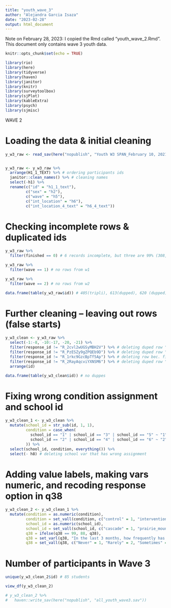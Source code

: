 ```yaml
---
title: "youth_wave_3"
author: "Alejandra Garcia Isaza"
date: "2023-02-28"
output: html_document
---
```


Note on February 28, 2023: I copied the Rmd called "youth_wave_2.Rmd". This document only contains wave 3 youth data. 

```r
knitr::opts_chunk$set(echo = TRUE)

library(rio)
library(here)
library(tidyverse)
library(haven)
library(janitor)
library(knitr)
library(surveytoolbox)
library(sjPlot)
library(kableExtra)
library(psych)
library(sjmisc)
```

################## WAVE 2 ##################

# Loading the data & initial cleaning
```r
y_w3_raw <- read_sav(here("nopublish", "Youth W3 SPAN_February 10, 2021_11.05.sav"))


y_w3_raw <- y_w3_raw %>% 
  arrange(H1_1_TEXT) %>% # ordering participants ids
  janitor::clean_names() %>% # cleaning names
  select(-h1) %>% 
  rename(c("id" = "h1_1_text"),
         c("sex" = "h2"),
         c("wave" = "h5"),
         c("int_location" = "h6"),
         c("int_location_4_text" = "h6_4_text"))
```

# Checking incomplete rows & duplicated ids
```r
y_w3_raw %>%
  filter(finished == 0) # 6 records incomplete, but three are 99% (308, 405, 415), one 70% 620), and two less than 5% (ids 405 & 613, prob false starts)

y_w3_raw %>% 
  filter(wave == 1) # no rows from w1

y_w3_raw %>% 
  filter(wave == 2) # no rows from w2

data.frame(table(y_w3_raw$id)) # 405(tripli), 613(dupped), 620 (dupped)
```
	
# Further cleaning -- leaving out rows (false starts)
```r
y_w3_clean <- y_w3_raw %>% 
  select(-1:-8, -10:-17, -20, -21) %>%
  filter(response_id != "R_2cvl2wUGSyMBH2V") %>% # deleting duped row "false start" (id 405, with 100% bec qualtrics filled with -99 after q107)
  filter(response_id != "R_PzESZy9gZPQEb9D") %>% # deleting duped row "false start" (id 405, with 4%)
  filter(response_id != "R_1rkc9GzcBpTf5Ap") %>% # deleting row bec. filled with . throughout (id 613, with 2%)
  filter(response_id != "R_2RayAqcviYXNSM6") %>% # deleting duped row "false start" (id 620, with 71%)
  arrange(id)

data.frame(table(y_w3_clean$id)) # no duppes
```

# Fixing wrong condition assignment and school id
```r
y_w3_clean_1 <- y_w3_clean %>%
  mutate(school_id = str_sub(id, 1, 1),
         condition = case_when(
           school_id == "1" | school_id == "3" | school_id == "5" ~ "1",
           school_id == "2" | school_id == "4" | school_id == "6" ~ "2"
         )) %>%
  select(school_id, condition, everything()) %>%
  select(- h8) # deleting school var that has wrong assignment
```

# Adding value labels, making vars numeric, and recoding response option in q38
```r
y_w3_clean_2 <- y_w3_clean_1 %>%
  mutate(condition = as.numeric(condition),
         condition = set_vall(condition, c("control" = 1, "intervention" = 2)),
         school_id = as.numeric(school_id),
         school_id = set_vall(school_id, c("cascade" = 1, "prairie_mountain" = 2, "kelly" = 3, "ata" = 4, "briggs" = 5, "agnes_stewart" = 6)),
         q38 = ifelse(q38 == 99, 88, q38),
         q38 = set_varl(q38, "In the last 3 months, how frequently has at least one of your parents/guardians… …attended a parent group meeting."),
         q38 = set_vall(q38, c("Never" = 1, "Rarely" = 2, "Sometimes" = 3, "Often" = 4, "I don't know" = 88))) # q38 didn't have a 99 = no response option.
```

# Number of participants in Wave 3 
```r
unique(y_w3_clean_2$id) # 85 students
```


```r
view_df(y_w3_clean_2)
```
```r
# y_w3_clean_2 %>%
#   haven::write_sav(here("nopublish", "all_youth_wave3.sav"))
```


